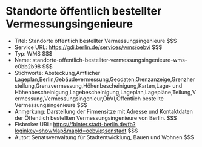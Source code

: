 # Standorte öffentlich bestellter Vermessungsingenieure
- Titel: Standorte öffentlich bestellter Vermessungsingenieure $$$
- Service URL: https://gdi.berlin.de/services/wms/oebvi $$$
- Typ: WMS $$$
- Name: standorte-offentlich-bestellter-vermessungsingenieure-wms-c0bb2b98 $$$
- Stichworte: Absteckung,Amtlicher Lageplan,Berlin,Gebäudevermessung,Geodaten,Grenzanzeige,Grenzherstellung,Grenzvermessung,Höhenbescheinigung,Karten,Lage- und Höhenbescheinigung,Lagebescheinigung,Lageplan,Lagepläne,Teilung,Vermessung,Vermessungsingenieur,ÖbVI,Öffentlich bestellte Vermessungsingenieure $$$
- Anmerkung: Darstellung der Firmensitze mit Adresse und Kontaktdaten der Öffentlich bestellten Vermessungsingenieure von Berlin. $$$
- Fisbroker URL: https://fbinter.stadt-berlin.de/fb?loginkey=showMap&mapId=oebvi@senstadt $$$
- Autor: Senatsverwaltung für Stadtentwicklung, Bauen und Wohnen $$$
